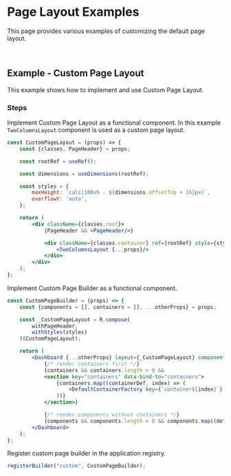 
<Meta title="Examples/Page/Layout/README"/>

# Page Layout Examples

This page provides various examples of customizing the default page layout.

<br/>

## Example - Custom Page Layout

This example shows how to implement and use Custom Page Layout.

### Steps

Implement Custom Page Layout as a functional component. In this example `TwoColumnsLayout` component is used as a custom page layout.

```jsx
const CustomPageLayout = (props) => {
    const {classes, PageHeader} = props;

    const rootRef = useRef();

    const dimensions = useDimensions(rootRef);

    const styles = {
        maxHeight: `calc(100vh - ${dimensions.offsetTop + 16}px)`,
        overflowY: 'auto',
    };

    return (
        <div className={classes.root}>
            {PageHeader && <PageHeader/>}

            <div className={classes.container} ref={rootRef} style={styles}>
                <TwoColumnsLayout {...props}/>
            </div>
        </div>
    );
};
```

Implement Custom Page Builder as a functional component.

```jsx
const CustomPageBuilder = (props) => {
    const {components = [], containers = [], ...otherProps} = props;

    const _CustomPageLayout = R.compose(
        withPageHeader,
        withStyles(styles)
    )(CustomPageLayout);

    return (
        <Dashboard {...otherProps} layout={_CustomPageLayout} components={components}>
            {/* render containers first */}
            {containers && containers.length > 0 &&
            <section key="containers" data-bind-to="containers">
                {containers.map((containerDef, index) => (
                    <DefaultContainerFactory key={`container${index}`} id={`container${index}`} type="container" {...containerDef}/>
                ))}
            </section>}

            {/* render components without containers */}
            {components && components.length > 0 && components.map((def) => <DefaultComponentRenderer {...def} key={def.id}/>)}
        </Dashboard>
    );
};
```

Register custom page builder in the application registry.

```jsx
registerBuilder("custom", CustomPageBuilder);
```